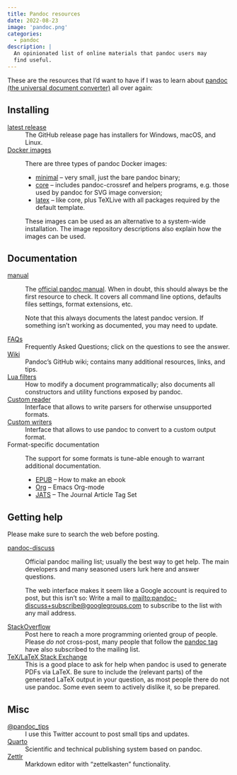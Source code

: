 ```yaml
---
title: Pandoc resources
date: 2022-08-23
image: 'pandoc.png'
categories:
  - pandoc
description: |
  An opinionated list of online materials that pandoc users may
  find useful.
---
```


These are the resources that I'd want to have if I was to learn
about [pandoc (the universal document
converter)](https://pandoc.org/) all over again:

## Installing

[latest release]
:   The GitHub release page has installers for Windows, macOS, and
    Linux.

[Docker images]
:   There are three types of pandoc Docker images:

    - [minimal] – very small, just the bare pandoc binary;
    - [core] – includes pandoc-crossref and helpers programs, e.g.
      those used by pandoc for SVG image conversion;
    - [latex][latex image] – like core, plus TeXLive with all
      packages required by the default template.

    These images can be used as an alternative to a system-wide
    installation. The image repository descriptions also explain
    how the images can be used.

[latest release]: https://github.com/jgm/pandoc/releases/latest
[Docker images]: https://hub.docker.com/u/pandoc
[minimal]: https://hub.docker.com/r/pandoc/minimal
[core]: https://hub.docker.com/r/pandoc/core
[latex image]: https://hub.docker.com/r/pandoc/latex

## Documentation

[manual][]
:   The [official pandoc manual][manual]. When in doubt, this
    should always be the first resource to check. It covers all
    command line options, defaults files settings, format
    extensions, etc.

    Note that this always documents the latest pandoc version. If
    something isn't working as documented, you may need to update.

[FAQs](https://pandoc.org/faqs.html)
:   Frequently Asked Questions; click on the questions to see the
    answer.

[Wiki](https://github.com/jgm/pandoc/wiki)
:   Pandoc's GitHub wiki; contains many additional resources,
    links, and tips.

[Lua filters][filters]
:   How to modify a document programmatically; also documents all
    constructors and utility functions exposed by pandoc.

[Custom reader][readers]
:   Interface that allows to write parsers for otherwise
    unsupported formats.

[Custom writers][writers]
:   Interface that allows to use pandoc to convert to a custom
    output format.

Format-specific documentation
:   The support for some formats is tune-able enough to warrant
    additional documentation.

    - [EPUB](https://pandoc.org/epub.html) – How to make an ebook
    - [Org](https://pandoc.org/org.html) – Emacs Org-mode
    - [JATS](https://pandoc.org/jats.html) – The Journal Article
      Tag Set

[manual]: https://pandoc.org/MANUAL.html
[Lua]: https://lua.org
[filters]: https://pandoc.org/lua-filters
[readers]: https://pandoc.org/custom-readers
[writers]: https://pandoc.org/custom-writers

## Getting help

Please make sure to search the web before posting.

[pandoc-discuss][]
:   Official pandoc mailing list; usually the best way to get
    help. The main developers and many seasoned users lurk here
    and answer questions.

    The web interface makes it seem like a Google account is
    required to post, but this isn't so: Write a mail to
    <mailto:pandoc-discuss+subscribe@googlegroups.com> to
    subscribe to the list with any mail address.

[StackOverflow][pandoc tag]
:   Post here to reach a more programming oriented group of
    people. Please *do not* cross-post, many people that follow
    the [pandoc tag] have also subscribed to the mailing list.

[TeX/LaTeX Stack Exchange](https://tex.stackexchange.com/)
:   This is a good place to ask for help when pandoc is used to
    generate PDFs via LaTeX. Be sure to include the (relevant
    parts) of the generated LaTeX output in your question, as most
    people there do not use pandoc. Some even seem to actively
    dislike it, so be prepared.

[pandoc-discuss]: https://groups.google.com/g/pandoc-discuss
[pandoc tag]: https://stackoverflow.com/tags/pandoc/

## Misc

[@pandoc_tips](https://twitter.com/pandoc_tips)
:   I use this Twitter account to post small tips and updates.

[Quarto](https://quarto.org)
:   Scientific and technical publishing system based on pandoc.

[Zettlr](https://zettlr.com)
:   Markdown editor with "zettelkasten" functionality.
